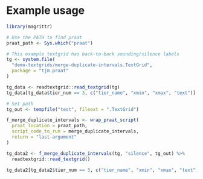 # Example usage

```r
library(magrittr)

# Use the PATH to find praat
praat_path <- Sys.which("praat")

# This example textgrid has back-to-back sounding/silence labels
tg <- system.file(
  "demo-textgrids/merge-duplicate-intervals.TextGrid",
  package = "tjm.praat"
)

tg_data <- readtextgrid::read_textgrid(tg)
tg_data[tg_data$tier_num == 3, c("tier_name", "xmin", "xmax", "text")]

# Set path
tg_out <- tempfile("test", fileext = ".TextGrid")

f_merge_duplicate_intervals <- wrap_praat_script(
  praat_location = praat_path,
  script_code_to_run = merge_duplicate_intervals,
  return = "last-argument"
)

tg_data2 <- f_merge_duplicate_intervals(tg, "silence", tg_out) %>%
  readtextgrid::read_textgrid()

tg_data2[tg_data2$tier_num == 3, c("tier_name", "xmin", "xmax", "text")]

```
